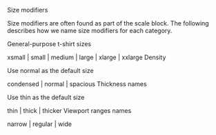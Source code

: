 Size modifiers

Size modifiers are often found as part of the scale block. The following describes how we name size modifiers for each category.

General-purpose t-shirt sizes

xsmall | small | medium | large | xlarge | xxlarge
Density

Use normal as the default size

condensed | normal | spacious
Thickness names

Use thin as the default size

thin | thick | thicker
Viewport ranges names

narrow | regular | wide